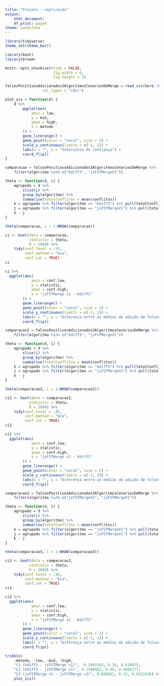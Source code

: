 ---
title: "Projeto - replicação"
output:
    html_document:
    df_print: paged
theme: sandstone
---


```{r echo=FALSE, message=FALSE, warning=FALSE}
library(tidyverse)
theme_set(theme_bw())

library(boot)
library(broom)

knitr::opts_chunk$set(tidy = FALSE,
                      fig.width = 6,
                      fig.height = 5)

```

```{r read}
falsosPositivosAdicionados3AlgoritmosCenariosDeMerge = read_csv(here::here("~/labs-fpcc2/projeto/falsosPositivosAdicionados3AlgoritmosCenariosDeMerge.csv"), 
                 col_types = "cdcc")

```

```{r}
plot_ics = function(d) {
    d %>%
        ggplot(aes(
            ymin = low,
            y = mid,
            ymax = high,
            x = metodo
        )) +
        geom_linerange() +
        geom_point(color = "coral", size = 3) +
        scale_y_continuous(limits = c(-1, 1)) +
        labs(x = "", y = "Intervalos de confiança") +
        coord_flip()
}
```

```{r}
comparacao = falsosPositivosAdicionados3AlgoritmosCenariosDeMerge %>% 
    filter(algoritmo %in% c("kdiff3", "jsFSTMergeV1"))

theta <- function(d, i) {
    agrupado = d %>% 
        slice(i) %>% 
        group_by(algoritmo) %>% 
        summarise(totalConflitos = mean(conflitos))
    k = agrupado %>% filter(algoritmo == "kdiff3") %>% pull(totalConflitos)
    j = agrupado %>% filter(algoritmo == "jsFSTMergeV1") %>% pull(totalConflitos)
    k - j
}

theta(comparacao, i = 1:NROW(comparacao))
```

```{r}
ci <- boot(data = comparacao,
           statistic = theta,
           R = 2000) %>%
    tidy(conf.level = .95,
         conf.method = "bca",
         conf.int = TRUE)
ci
```
```{r}
ci %>% 
  ggplot(aes(
            ymin = conf.low,
            y = statistic,
            ymax = conf.high,
            x = "jsFSTMerge v1 - Kdiff3"
        )) +
        geom_linerange() +
        geom_point(color = "coral", size = 2) +
        scale_y_continuous(limits = c(-1, 1)) +
        labs(x = "", y = "Diferença entre as médias de adição de falsos positivos em cenários de merge") +
        coord_flip()
```

```{r}
comparacao2 = falsosPositivosAdicionados3AlgoritmosCenariosDeMerge %>% 
    filter(algoritmo %in% c("kdiff3", "jsFSTMergeV2"))

theta <- function(d, i) {
    agrupado = d %>% 
        slice(i) %>% 
        group_by(algoritmo) %>% 
        summarise(totalConflitos = mean(conflitos))
    k = agrupado %>% filter(algoritmo == "kdiff3") %>% pull(totalConflitos)
    j = agrupado %>% filter(algoritmo == "jsFSTMergeV2") %>% pull(totalConflitos)
    k - j
}

theta(comparacao2, i = 1:NROW(comparacao2))
```

```{r}
ci2 <- boot(data = comparacao2,
           statistic = theta,
           R = 2000) %>%
    tidy(conf.level = .95,
         conf.method = "bca",
         conf.int = TRUE)
ci2
```

```{r}
ci2 %>% 
  ggplot(aes(
            ymin = conf.low,
            y = statistic,
            ymax = conf.high,
            x = "jsFSTMerge v1 - Kdiff3"
        )) +
        geom_linerange() +
        geom_point(color = "coral", size = 2) +
        scale_y_continuous(limits = c(-1, 1)) +
        labs(x = "", y = "Diferença entre as médias de adição de falsos positivos em cenários de merge") +
        coord_flip()
```

```{r}
comparacao3 = falsosPositivosAdicionados3AlgoritmosCenariosDeMerge %>% 
    filter(algoritmo %in% c("jsFSTMergeV1", "jsFSTMergeV2"))

theta <- function(d, i) {
    agrupado = d %>% 
        slice(i) %>% 
        group_by(algoritmo) %>% 
        summarise(totalConflitos = mean(conflitos))
    k = agrupado %>% filter(algoritmo == "jsFSTMergeV1") %>% pull(totalConflitos)
    j = agrupado %>% filter(algoritmo == "jsFSTMergeV2") %>% pull(totalConflitos)
    k - j
}

theta(comparacao3, i = 1:NROW(comparacao3))
```

```{r}
ci3 <- boot(data = comparacao3,
           statistic = theta,
           R = 2000) %>%
    tidy(conf.level = .95,
         conf.method = "bca",
         conf.int = TRUE)
ci3
```

```{r}
ci3 %>% 
  ggplot(aes(
            ymin = conf.low,
            y = statistic,
            ymax = conf.high,
            x = "jsFSTMerge v1 - Kdiff3"
        )) +
        geom_linerange() +
        geom_point(color = "coral", size = 2) +
        scale_y_continuous(limits = c(-1, 1)) +
        labs(x = "", y = "Diferença entre as médias de adição de falsos positivos em cenários de merge") +
        coord_flip()
```

```{r}
tribble(
    ~metodo, ~low, ~mid, ~high, 
    "C1 (kdiff3 - jsFSTMerge v1)", -0.2943165, 0.14, 0.638675, 
    "C2 (kdiff3 - jsFSTMerge v2)", 0.1500402, 0.46, 0.9456177,
    "C3 (jsFSTMerge v1 - jsFSTMerge v2)", 0.069022, 0.32, 0.6522436) %>%
    plot_ics()
```